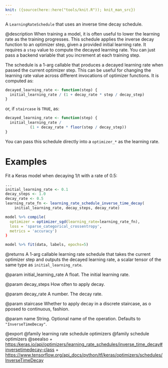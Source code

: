 ```yaml
---
knit: ({source(here::here("tools/knit.R")); knit_man_src})
---
```

A `LearningRateSchedule` that uses an inverse time decay schedule.

@description
When training a model, it is often useful to lower the learning rate as
the training progresses. This schedule applies the inverse decay function
to an optimizer step, given a provided initial learning rate.
It requires a `step` value to compute the decayed learning rate. You can
just pass a backend variable that you increment at each training step.

The schedule is a 1-arg callable that produces a decayed learning
rate when passed the current optimizer step. This can be useful for changing
the learning rate value across different invocations of optimizer functions.
It is computed as:

```r
decayed_learning_rate <- function(step) {
  initial_learning_rate / (1 + decay_rate * step / decay_step)
}
```

or, if `staircase` is `TRUE`, as:

```r
decayed_learning_rate <- function(step) {
  initial_learning_rate /
           (1 + decay_rate * floor(step / decay_step))
}
```

You can pass this schedule directly into a `optimizer_*`
as the learning rate.

# Examples
Fit a Keras model when decaying 1/t with a rate of 0.5:

```r
...
initial_learning_rate <- 0.1
decay_steps <- 1.0
decay_rate <- 0.5
learning_rate_fn <- learning_rate_schedule_inverse_time_decay(
    initial_learning_rate, decay_steps, decay_rate)

model %>% compile(
  optimizer = optimizer_sgd(learning_rate=learning_rate_fn),
  loss = 'sparse_categorical_crossentropy',
  metrics = 'accuracy')
)

model %>% fit(data, labels, epochs=5)
```

@returns
A 1-arg callable learning rate schedule that takes the current optimizer
step and outputs the decayed learning rate, a scalar tensor of the
same type as `initial_learning_rate`.

@param initial_learning_rate
A float. The initial learning rate.

@param decay_steps
How often to apply decay.

@param decay_rate
A number.  The decay rate.

@param staircase
Whether to apply decay in a discrete staircase, as o
pposed to continuous, fashion.

@param name
String.  Optional name of the operation.  Defaults to
`"InverseTimeDecay"`.

@export
@family learning rate schedule optimizers
@family schedule optimizers
@seealso
+ <https:/keras.io/api/optimizers/learning_rate_schedules/inverse_time_decay#inversetimedecay-class>
+ <https://www.tensorflow.org/api_docs/python/tf/keras/optimizers/schedules/InverseTimeDecay>


